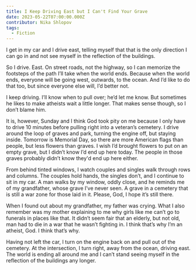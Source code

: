 ```yaml
---
title: I Keep Driving East but I Can't Find Your Grave
date: 2023-05-22T07:00:00.000Z
contributor: Nika Shlopov
tags:
  - Fiction
---
```

I get in my car and I drive east, telling myself that that is the only direction I can go in and not see myself in the reflection of the buildings. 

So I drive. East. On street roads, not the highway, so I can memorize the footsteps of the path I’ll take when the world ends. Because when the world ends, everyone will be going west, outwards, to the ocean. And I’d like to do that too, but since everyone else will, I’d better not.

I keep driving. I’ll know when to pull over; he’d let me know. But sometimes he likes to make atheists wait a little longer. That makes sense though, so I don’t blame him. 

It is, however, Sunday and I think God took pity on me because I only have to drive 10 minutes before pulling right into a veteran’s cemetery. I drive around the loop of graves and park, turning the engine off, but staying inside. Tomorrow is Memorial Day, so there are more American flags than people, but less flowers than graves. I wish I’d brought flowers to put on an empty grave, but I didn’t know I’d end up here today. The people in those graves probably didn’t know they'd end up here either. 

From behind tinted windows, I watch couples and singles walk through rows and columns. The couples hold hands, the singles don’t, and I continue to sit in my car. A man walks by my window, oddly close, and he reminds me of my grandfather, whose grave I’ve never seen. A grave in a cemetery that is still a war zone for those laid in it. Please, God, I hope it’s still there. 

When I found out about my grandfather, my father was crying. What I also remember was my mother explaining to me why girls like me can’t go to funerals in places like that. It didn’t seem fair that an elderly, but not old, man had to die in a war that he wasn’t fighting in. I think that’s why I’m an atheist, God. I think that’s why. 

Having not left the car, I turn on the engine back on and pull out of the cemetery. At the intersection, I turn right, away from the ocean, driving east. The world is ending all around me and I can’t stand seeing myself in the reflection of the buildings any longer. 
